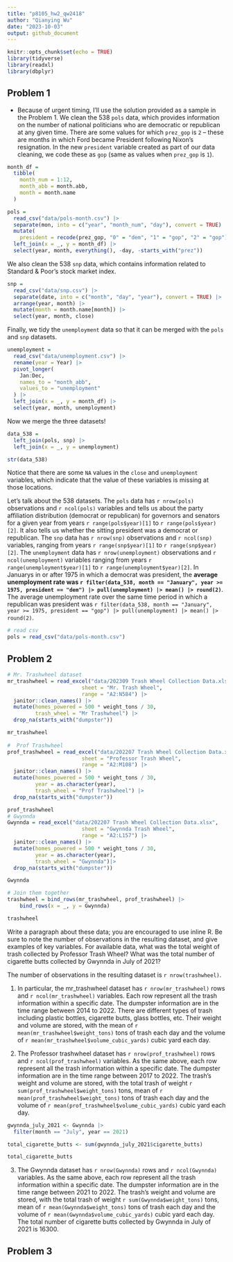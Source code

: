 ```yaml
---
title: "p8105_hw2_qw2418"
author: "Qianying Wu"
date: "2023-10-03"
output: github_document
---
```


```r
knitr::opts_chunk$set(echo = TRUE)
library(tidyverse)
library(readxl)
library(dbplyr)
```

## Problem 1

* Because of urgent timing, I'll use the solution provided as a sample in the Problem 1.
We clean the 538 `pols` data, which provides information on the number of national politicians who are democratic or republican at any given time. There are some values for which `prez_gop` is `2` -- these are months in which Ford became President following Nixon's resignation. In the new `president` variable created as part of our data cleaning, we code these as `gop` (same as values when `prez_gop` is `1`).

```r
month_df = 
  tibble(
    month_num = 1:12,
    month_abb = month.abb,
    month = month.name
  )

pols = 
  read_csv("data/pols-month.csv") |>
  separate(mon, into = c("year", "month_num", "day"), convert = TRUE) |>
  mutate(
    president = recode(prez_gop, "0" = "dem", "1" = "gop", "2" = "gop")) |>
  left_join(x = _, y = month_df) |> 
  select(year, month, everything(), -day, -starts_with("prez")) 
```

We also clean the 538 `snp` data, which contains information related to Standard & Poor’s stock market index.

```r
snp = 
  read_csv("data/snp.csv") |>
  separate(date, into = c("month", "day", "year"), convert = TRUE) |>
  arrange(year, month) |>
  mutate(month = month.name[month]) |>
  select(year, month, close) 
```

Finally, we tidy the `unemployment` data so that it can be merged with the `pols` and `snp` datasets.

```r
unemployment = 
  read_csv("data/unemployment.csv") |>
  rename(year = Year) |>
  pivot_longer(
    Jan:Dec, 
    names_to = "month_abb",
    values_to = "unemployment"
  ) |> 
  left_join(x = _, y = month_df) |> 
  select(year, month, unemployment)
```

Now we merge the three datasets!

```r
data_538 = 
  left_join(pols, snp) |>
  left_join(x = _, y = unemployment)

str(data_538)
```

Notice that there are some `NA` values in the `close` and `unemployment` variables, which indicate that the value of these variables is missing at those locations.

Let's talk about the 538 datasets. The `pols` data has `r nrow(pols)` observations and `r ncol(pols)` variables and tells us about the party affiliation distribution (democrat or republican) for governors and senators for a given year from years `r range(pols$year)[1]` to `r range(pols$year)[2]`. It also tells us whether the sitting president was a democrat or republican. The `snp` data has `r nrow(snp)` observations and `r ncol(snp)` variables, ranging from years `r range(snp$year)[1]` to `r range(snp$year)[2]`. The `unemployment` data has `r nrow(unemployment)` observations and `r ncol(unemployment)` variables ranging from years `r range(unemployment$year)[1]` to `r range(unemployment$year)[2]`. In Januarys in or after 1975 in which a democrat was president, the **average unemployment rate was `r filter(data_538, month == "January", year >= 1975, president == "dem") |> pull(unemployment) |> mean() |> round(2)`**.  The average unemployment rate over the same time period in which a republican was president was `r filter(data_538, month == "January", year >= 1975, president == "gop") |> pull(unemployment) |> mean() |> round(2)`.
```r
# read csv
pols = read_csv("data/pols-month.csv")

```

## Problem 2
```r
# Mr. Trashwheel dataset
mr_trashwheel = read_excel("data/202309 Trash Wheel Collection Data.xlsx", 
                        sheet = "Mr. Trash Wheel", 
                        range = "A2:N584") |>
  janitor::clean_names() |>
  mutate(homes_powered = 500 * weight_tons / 30, 
         trash_wheel = "Mr Trashwheel") |>
  drop_na(starts_with("dumpster"))

mr_trashwheel
  
#  Prof Trashwheel 
prof_trashwheel = read_excel("data/202207 Trash Wheel Collection Data.xlsx", 
                        sheet = "Professor Trash Wheel", 
                        range = "A2:M108") |>
  janitor::clean_names() |>
  mutate(homes_powered = 500 * weight_tons / 30, 
         year = as.character(year),
         trash_wheel = "Prof Trashwheel") |>
  drop_na(starts_with("dumpster"))

prof_trashwheel
# Gwynnda
Gwynnda = read_excel("data/202207 Trash Wheel Collection Data.xlsx", 
                        sheet = "Gwynnda Trash Wheel", 
                        range = "A2:L157") |>
  janitor::clean_names() |>
  mutate(homes_powered = 500 * weight_tons / 30,
         year = as.character(year),
         trash_wheel = "Gwynnda")|>
  drop_na(starts_with("dumpster"))

Gwynnda

# Join them together
trashwheel = bind_rows(mr_trashwheel, prof_trashwheel) |>
    bind_rows(x = _, y = Gwynnda)

trashwheel
```

Write a paragraph about these data; you are encouraged to use inline R. Be sure to note the number of observations in the resulting dataset, and give examples of key variables. For available data, what was the total weight of trash collected by Professor Trash Wheel? What was the total number of cigarette butts collected by Gwynnda in July of 2021?


The number of observations in the resulting dataset is `r nrow(trashwheel)`. 

1. In particular, the mr_trashwheel dataset has `r nrow(mr_trashwheel)` rows and `r ncol(mr_trashwheel)` variables. Each row represent all the trash information within a specific date. The dumpster information are in the time range between 2014 to 2022. There are different types of trash including plastic bottles, cigarette butts, glass bottles, etc. Their weight and volume are stored, with the mean of `r mean(mr_trashwheel$weight_tons)` tons of trash each day and the volume of `r mean(mr_trashwheel$volume_cubic_yards)` cubic yard each day. 

2. The Professor trashwheel dataset has `r nrow(prof_trashwheel)` rows and `r ncol(prof_trashwheel)` variables. As the same above, each row represent all the trash information within a specific date. The dumpster information are in the time range between 2017 to 2022. The trash's weight and volume are stored, with the total trash of weight `r sum(prof_trashwheel$weight_tons)` tons, mean of `r mean(prof_trashwheel$weight_tons)` tons of trash each day and the volume of `r mean(prof_trashwheel$volume_cubic_yards)` cubic yard each day. 

```R

gwynnda_july_2021 <- Gwynnda |>
  filter(month == "July", year == 2021)

total_cigarette_butts <- sum(gwynnda_july_2021$cigarette_butts)

total_cigarette_butts

```
3. The Gwynnda dataset has `r nrow(Gwynnda)` rows and `r ncol(Gwynnda)` variables. As the same above, each row represent all the trash information within a specific date. The dumpster information are in the time range between 2021 to 2022. The trash's weight and volume are stored, with the total trash of weight `r sum(Gwynnda$weight_tons)` tons, mean of `r mean(Gwynnda$weight_tons)` tons of trash each day and the volume of `r mean(Gwynnda$volume_cubic_yards)` cubic yard each day. The total number of cigarette butts collected by Gwynnda in July of 2021 is 16300.


## Problem 3


